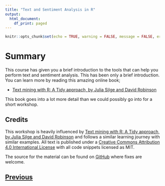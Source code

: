 ```yaml
---
title: "Text and Sentiment Analysis in R"
output:
  html_document:
    df_print: paged
---
```


```r
knitr::opts_chunk$set(echo = TRUE, warning = FALSE, message = FALSE, error = FALSE)
```

# Summary

This course has given you a brief introduction to the tools that can help you 
perform text and sentiment analysis. This has been only a brief introduction. 
You can learn more by reading this amazing online book;

* [Text mining with R: A Tidy approach, by Julia Silge and David Robinson](https://www.tidytextmining.com)

This book goes into a lot more detail than we could possibly go into
for a short workshop.

## Credits

This workshop is heavily influenced by
[Text mining with R: A Tidy approach, by Julia Silge and David Robinson](https://www.tidytextmining.com)
and follows a similar learning journey with similar examples.
All text is published under a 
[Creative Commons Attribution 4.0 International License](https://creativecommons.org/licenses/by/4.0/) 
with all code snippets licensed as MIT.

The source for the material can be found on 
[GitHub](https://github.com/chryswoods/siremol.org/tree/master/chryswoods.com/text_analysis_r) 
where fixes are welcome.

## [Previous](ngrams.html)

